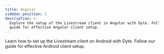 ```yaml
---
title: Angular
sidebar_position: 1
description: >-
  Explore the setup of the Livestream client in Angular with Dyte. Follow our
  guide for effective Angular client setup.
---
```


Learn how to set up the Livestream client on Android with Dyte. Follow our guide for effective Android client setup.
